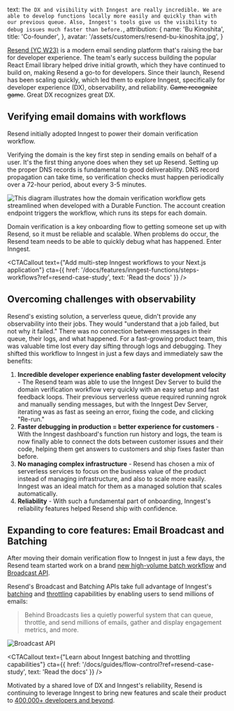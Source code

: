   text: `The DX and visibility with Inngest are really incredible. We are able to develop functions locally more easily and quickly than with our previous queue. Also, Inngest's tools give us the visibility to debug issues much faster than before.`,
  attribution: {
    name: 'Bu Kinoshita',
    title: 'Co-founder',
  },
  avatar: '/assets/customers/resend-bu-kinoshita.jpg',
}

[Resend (YC W23)](https://resend.com/) is a modern email sending platform that's raising the bar for developer experience. The team's early success building the popular React Email library helped drive initial growth, which they have continued to build on, making Resend a go-to for developers. Since their launch, Resend has been scaling quickly, which led them to explore Inngest, specifically for developer experience (DX), observability, and reliability. ~~Game recognize game~~. Great DX recognizes great DX.

## Verifying email domains with workflows

Resend initially adopted Inngest to power their domain verification workflow.

Verifying the domain is the key first step in sending emails on behalf of a user. It's the first thing anyone does when they set up Resend. Setting up the proper DNS records is fundamental to good deliverability. DNS record propagation can take time, so verification checks must happen periodically over a 72-hour period, about every 3-5 minutes.

![This diagram illustrates how the domain verification workflow gets streamlined when developed with a Durable Function. The account creation endpoint triggers the workflow, which runs its steps for each domain.](/assets/blog/nextjs-serverless-vs-durable-functions/4.png)

Domain verification is a key onboarding flow to getting someone set up with Resend, so it must be reliable and scalable. When problems do occur, the Resend team needs to be able to quickly debug what has happened. Enter Inngest.

<CTACallout text={"Add multi-step Inngest workflows to your Next.js application"} cta={{ href: '/docs/features/inngest-functions/steps-workflows?ref=resend-case-study', text: 'Read the docs' }} />

## Overcoming challenges with observability

Resend's existing solution, a serverless queue, didn't provide any observability into their jobs. They would "understand that a job failed, but not why it failed." There was no connection between messages in their queue, their logs, and what happened. For a fast-growing product team, this was valuable time lost every day sifting through logs and debugging. They shifted this workflow to Inngest in just a few days and immediately saw the benefits:

1. **Incredible developer experience enabling faster development velocity** - The Resend team was able to use the Inngest Dev Server to build the domain verification workflow very quickly with an easy setup and fast feedback loops. Their previous serverless queue required running ngrok and manually sending messages, but with the Inngest Dev Server, iterating was as fast as seeing an error, fixing the code, and clicking "Re-run."
2. **Faster debugging in production = better experience for customers** - With the Inngest dashboard's function run history and logs, the team is now finally able to connect the dots between customer issues and their code, helping them get answers to customers and ship fixes faster than before.
3. **No managing complex infrastructure** - Resend has chosen a mix of serverless services to focus on the business value of the product instead of managing infrastructure, and also to scale more easily. Inngest was an ideal match for them as a managed solution that scales automatically.
4. **Reliability** - With such a fundamental part of onboarding, Inngest's reliability features helped Resend ship with confidence.

## Expanding to core features: Email Broadcast and Batching

After moving their domain verification flow to Inngest in just a few days, the Resend team started work on a brand [new high-volume batch workflow](https://resend.com/blog/introducing-the-batch-emails-api) and [Broadcast API](https://resend.com/blog/broadcast-api).

Resend's Broadcast and Batching APIs take full advantage of Inngest's [batching](/docs/guides/batching?ref=resend-case-study) and [throttling](/docs/guides/throttling?ref=resend-case-study) capabilities by enabling users to send millions of emails:

> Behind Broadcasts lies a quietly powerful system that can queue, throttle, and send millions of emails, gather and display engagement metrics, and more.

![Broadcast API](https://resend.com/static/posts/broadcast-api-1.jpg)

<CTACallout text={"Learn about Inngest batching and throttling capabilities"} cta={{ href: '/docs/guides/flow-control?ref=resend-case-study', text: 'Read the docs' }} />

Motivated by a shared love of DX and Inngest's reliability, Resend is continuing to leverage Inngest to bring new features and scale their product to [400,000+ developers and beyond](https://resend.com/blog/400-000-users-and-beyond).